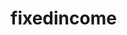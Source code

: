 # fixedincome


<ul className="grid grid-cols-1 md:grid-cols-2 lg:grid-cols-3 xl:grid-cols-4 gap-4 -ml-6">
<ReferenceCard
    title="ameribor"
    description="Ameribor (short for the American interbank offered rate) is a benchmark interest rate that reflects the true cost..."
    url="/platform/reference/fixedincome/ameribor"
    command="true"
/>
<ReferenceCard
    title="estr"
    description="The euro short-term rate (€STR) reflects the wholesale euro unsecured overnight borrowing costs of banks located..."
    url="/platform/reference/fixedincome/estr"
    command="true"
/>
<ReferenceCard
    title="fed"
    description="Get Effective Federal Funds Rate data. A bank rate is the interest rate a nation's central bank charges to its..."
    url="/platform/reference/fixedincome/fed"
    command="true"
/>
<ReferenceCard
    title="iorb"
    description="Get Interest Rate on Reserve Balances data A bank rate is the interest rate a nation's central bank charges to..."
    url="/platform/reference/fixedincome/iorb"
    command="true"
/>
<ReferenceCard
    title="projections"
    description="Get Effective Federal Funds Rate data. A bank rate is the interest rate a nation's central bank charges to its..."
    url="/platform/reference/fixedincome/projections"
    command="true"
/>
<ReferenceCard
    title="sofr"
    description="Get United States yield curve."
    url="/platform/reference/fixedincome/sofr"
    command="true"
/>
<ReferenceCard
    title="sonia"
    description="SONIA (Sterling Overnight Index Average) is an important interest rate benchmark. SONIA is based on actual..."
    url="/platform/reference/fixedincome/sonia"
    command="true"
/>
<ReferenceCard
    title="treasury"
    description="Get treasury rates."
    url="/platform/reference/fixedincome/treasury"
    command="true"
/>
<ReferenceCard
    title="ycrv"
    description="Get United States yield curve."
    url="/platform/reference/fixedincome/ycrv"
    command="true"
/>
</ul>
